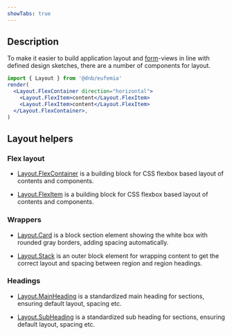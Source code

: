```yaml
---
showTabs: true
---
```


## Description

To make it easier to build application layout and [form](/uilib/extensions/forms)-views in line with defined design sketches, there are a number of components for layout.

```jsx
import { Layout } from '@dnb/eufemia'
render(
  <Layout.FlexContainer direction="horizontal">
    <Layout.FlexItem>content</Layout.FlexItem>
    <Layout.FlexItem>content</Layout.FlexItem>
  </Layout.FlexContainer>,
)
```

## Layout helpers

### Flex layout

- [Layout.FlexContainer](/uilib/components/layout/FlexContainer) is a building block for CSS flexbox based layout of contents and components.

- [Layout.FlexItem](/uilib/components/layout/FlexItem) is a building block for CSS flexbox based layout of contents and components.

### Wrappers

- [Layout.Card](/uilib/components/layout/Card) is a block section element showing the white box with rounded gray borders, adding spacing automatically.

- [Layout.Stack](/uilib/components/layout/Stack) is an outer block element for wrapping content to get the correct layout and spacing between region and region headings.

### Headings

- [Layout.MainHeading](/uilib/components/layout/MainHeading) is a standardized main heading for sections, ensuring default layout, spacing etc.

- [Layout.SubHeading](/uilib/components/layout/SubHeading) is a standardized sub heading for sections, ensuring default layout, spacing etc.
